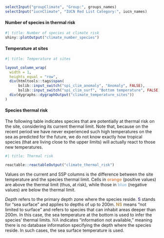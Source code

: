 
::: {.toolbar}
```r

selectInput("groupClimate", "Group:", groups_names)
selectInput("iucnClimate", "IUCN Red List Category:", iucn_names)

```

:::

::: {.grid}

::: {.g-col-1 .g-col-md-6}

#### Number of species in thermal risk

```r
#| title: Number of species at climate risk
shiny::plotOutput("climate_number_species")
```

:::

::: {.g-col-1 .g-col-md-6}

#### Temperature at sites

```r
#| title: Temperature at sites

layout_column_wrap(
  width = 1,
  heights_equal = "row",
  div(htmltools::tags$span(
      bslib::input_switch("spi_clim_anomaly", "Anomaly", FALSE), 
      bslib::input_switch("spi_clim_surf", "Bottom temperature", FALSE)), id = "climate-sites-add-control"),
  div(dygraphs::dygraphOutput("climate_temperature_sites"))
)
```

:::
:::

#### Species thermal risk

::: {.callout-note appearance="simple" title="Attention" icon=false}
The following table indicates species that are potentially at thermal risk on the site, considering its current thermal limit. Note that, because on the recent period we have never experienced such high temperatures on the sea as predicted for the future, we do not know exactly how tropical species (that are living close to the upper limits) will actually react to those new temperatures.
:::

```r
#| title: Thermal risk

reactable::reactableOutput("climate_thermal_risk")
```

Values on the current and SSP columns is the difference between the site temperature and the species thermal limit. Cells in <span style="color: #d9905f; font-weight: bold;">orange</span> (positive values) are above the thermal limit (thus, at risk), while those in <span style="color: #a3c2de; font-weight: bold;">blue</span> (negative values) are below the thermal limit.

_Depth_ refers to the primary depth zone where the species reside. <span style="color: #675292; font-weight: bold;">S</span> stands for "sea surface" and applies to depths of up to 200m. <span style="color: #b69354; font-weight: bold;">NS</span>  means "not limited to surface" and refers to species that can inhabit areas deeper than 200m. In this case, the sea temperature at the bottom is used to infer the species' thermal limits. <span style="color: #868686; font-weight: bold;">NA</span> indicates "information not available," meaning there is no database information specifying the depth where the species reside. In such cases, the sea surface temperature is used.
